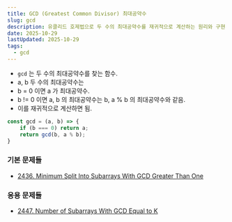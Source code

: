 ```yaml
---
title: GCD (Greatest Common Divisor) 최대공약수
slug: gcd
description: 유클리드 호제법으로 두 수의 최대공약수를 재귀적으로 계산하는 원리와 구현 요약
date: 2025-10-29
lastUpdated: 2025-10-29
tags:
  - gcd
---
```


* `gcd` 는 두 수의 최대공약수를 찾는 함수.
* a, b 두 수의 최대공약수는 
* b = 0 이면 a 가 최대공약수.
* b != 0 이면 a, b 의 최대공약수는 b, a % b 의 최대공약수와 같음.
* 이를 재귀적으로 계산하면 됨.

```typescript
const gcd = (a, b) => {
    if (b === 0) return a;
    return gcd(b, a % b);
}
```

### 기본 문제들

* [2436. Minimum Split Into Subarrays With GCD Greater Than One](/blog/minimum-split-into-subarrays-with-gcd-greater-than-one/)

### 응용 문제들

* [2447. Number of Subarrays With GCD Equal to K](/blog/number-of-subarrays-with-gcd-equal-to-k/)




